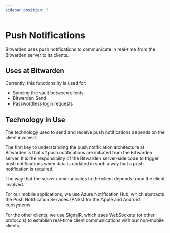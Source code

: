 ```yaml
---
sidebar_position: 3
---
```


# Push Notifications

Bitwarden uses push notifications to communicate in real-time from the Bitwarden server to its
clients.

## Uses at Bitwarden

Currently, this functionality is used for:

- Syncing the vault between clients
- Bitwarden Send
- Passwordless login requests

## Technology in Use

The technology used to send and receive push notifications depends on the client involved.

The first key to understanding the push notification architecture at Bitwarden is that _all_ push
notifications are initiated from the Bitwarden server. It is the responsibility of the Bitwarden
server-side code to trigger push notifications when data is updated in such a way that a push
notification is required.

The way that the server communicates to the client depends upon the client involved.

For our mobile applications, we use Azure Notification Hub, which abstracts the Push Notification
Services (PNSs) for the Apple and Android ecosystems.

For the other clients, we use SignalR, which uses WebSockets (or other protocols) to establish
real-time client communications with our non-mobile clients.
